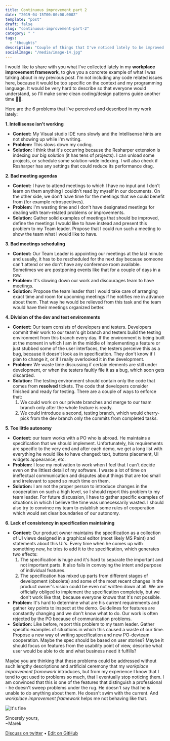 ```yaml
---
title: Continuous improvement part 2
date: "2019-04-15T00:00:00.000Z"
template: "post"
draft: false
slug: "continuous-improvement-part-2"
category: " "
tags:
  - "thoughts"
description: "Couple of things that I've noticed lately to be improved."
socialImage: "/media/image-14.jpg"
---
```


I would like to share with you what I've collected lately in my **workplace improvement framework**, to give you a concrete example of what I was talking about in my previous post. I'm not including any code related issues here, because it would be too specific on the context and my programming language. It would be very hard to describe so that everyone would understand, so I'll make some clean coding/design patterns guide another time 👨‍💻.

Here are the 6 problems that I've perceived and described in my work lately:

**1. Intellisense isn't working**

- **Context:** My Visual studio IDE runs slowly and the Intellisense hints are not showing up while I'm writing.
- **Problem:** This slows down my coding.
- **Solution:** I think that it's occurring because the Resharper extension is indexing our big solution (it has tens of projects). I can unload some projects, or schedule some solution-wide indexing. I will also check if Resharper has any settings that could reduce its performance drag.

**2. Bad meeting agendas**

- **Context:** I have to attend meetings to which I have no input and I don't learn on them anything I couldn't read by myself in our documents. On the other side, we don't have time for the meetings that we could benefit from (for example retrospectives).
- **Problem:** I'm wasting time and I don't have designated meetings for dealing with team-related problems or improvements.
- **Solution:** Gather solid examples of meetings that should be improved, define the meetings I would like to have instead and present this problem to my Team leader. Propose that I could run such a meeting to show the team what I would like to have.

**3. Bad meetings scheduling**

- **Context:** Our Team Leader is appointing our meetings at the last minute and usually, it has to be rescheduled for the next day because someone can't attend or we don't have any conference room available. Sometimes we are postponing events like that for a couple of days in a row.
- **Problem:** It's slowing down our work and discourages team to have meetings.
- **Solution:** Propose the team leader that I would take care of arranging exact time and room for upcoming meetings if he notifies me in advance about them. That way he would be relieved from this task and the team would have their meetings organized better.

**4. Division of the dev and test environments**

- **Context:** Our team consists of developers and testers. Developers commit their work to our team's git branch and testers build the testing environment from this branch every day. If the environment is being built at the moment in which I am in the middle of implementing a feature or just stubbed some of the user interfaces, the testers perceive this as a bug, because it doesn't look as in specification. They don't know if I plan to change it, or if I really overlooked it in the development.
- **Problem:** We waste time discussing if certain elements are still under development, or when the testers faultly file it as a bug, which soon gets discarded.
- **Solution:** The testing environment should contain only the code that comes from **resolved** tickets. The code that developers consider finished and ready for testing. There are a couple of ways to enforce that:
  1. We could work on our private branches and merge to our team branch only after the whole feature is ready.
  2. We could introduce a second, testing branch, which would cherry-pick from the dev branch only the commits from completed tasks.

**5. Too little autonomy**

- **Context:** our team works with a PO who is abroad. He maintains a specification that we should implement. Unfortunately, his requirements are specific to the very end and after each demo, we get a long list with everything he would like to have changed: text, buttons placement, UI widgets appearance, etc.
- **Problem:** I lose my motivation to work when I feel that I can't decide even on the littlest detail of my software. I waste a lot of time on ineffectual communication and disputes about things that are too small and irrelevant to spend so much time on them.
- **Solution:** I am not the proper person to introduce changes in the cooperation on such a high level, so I should report this problem to my team leader. For future discussion, I have to gather specific examples of situations in which I believe the time was unnecessarily wasted. I should also try to convince my team to establish some rules of cooperation which would set clear boundaries of our autonomy.

**6. Lack of consistency in specification maintaining**

- **Context:** Our product owner maintains the specification as a collection of UI views designed in a graphical editor (most likely MS Paint) and statements about this UI's. Every time when he comes up with something new, he tries to add it to the specification, which generates two effects:
  1. The specification is huge and it's hard to separate the important and not important parts. It also fails in conveying the intent and purpose of individual features.
  2. The specification has mixed up parts from different stages of development (obsolete) and some of the most recent changes in the product owner's vision could be even not written down at all.
     We are officially obliged to implement the specification completely, but we don't work like that, because everyone knows that it's not possible.
- **Problem:** It's hard to determine what are his current requirements and gather key points to inspect at the demo. Guidelines for features are constantly changing and we don't know what to do. Our work is often rejected by the PO because of communication problems.
- **Solution:** Like before, report this problem to my team leader. Gather specific examples of situations in which this caused a waste of our time. Propose a new way of writing specification and new PO-devteam cooperation. Maybe the spec should be based on user stories? Maybe it should focus on features from the usability point of view, describe what user would be able to do and what business need it fulfills?

Maybe you are thinking that these problems could be addressed without such lengthy descriptions and artificial ceremony that my _workplace improvement framework_ introduces, but from my experience I know that I tend to get used to problems so much, that I eventually stop noticing them. I am convinced that this is one of the features that distinguish a professional - he doesn't sweep problems under the rug. He doesn't say that he is unable to do anything about them. He doesn't swim with the current. And _workplace improvement framework_ helps me not behaving like that.

![It's fine](/media/image-9.jpg)

Sincerely yours,<br />
~Marek

[Discuss on twitter](https://twitter.com/marek_us/status/1118156108680527872) • [Edit on GitHub](https://github.com/mcalus3/create-react-blog/blob/master/src/routes/posts/2019-04-15-continuous-improvement-part-2/document-English.mdx)
